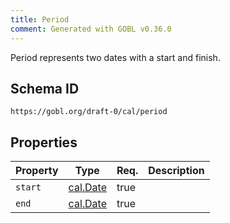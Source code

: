 ```yaml
---
title: Period
comment: Generated with GOBL v0.36.0
---
```


Period represents two dates with a start and finish.

## Schema ID

`https://gobl.org/draft-0/cal/period`

## Properties

| Property | Type                          | Req. | Description |
|----------|-------------------------------|------|-------------|
| `start`  | [cal.Date](/draft-0/cal/date) | true |             |
| `end`    | [cal.Date](/draft-0/cal/date) | true |             |

